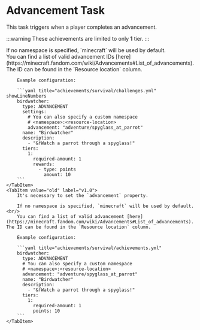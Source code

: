 
# Advancement Task

This task triggers when a player completes an advancement. <br/>

:::warning
These achievements are limited to only **1** tier.
:::

<Tabs>
    <TabItem value="new" label="v2.0" default>
        If no namespace is specified, `minecraft` will be used by default. <br/>
        You can find a list of valid advancement IDs [here](https://minecraft.fandom.com/wiki/Advancements#List_of_advancements). The ID can be found in the `Resource location` column.

        Example configuration:

        ```yaml title="achievements/survival/challenges.yml" showLineNumbers
        birdwatcher:
          type: ADVANCEMENT
          settings:
            # You can also specify a custom namespace
            # <namespace>:<resource-location>
            advancement: "adventure/spyglass_at_parrot"
          name: "Birdwatcher"
          description:
            - "&fWatch a parrot through a spyglass!"
          tiers:
            1:
              required-amount: 1
              rewards:
                - type: points
                  amount: 10
        ```
    </TabItem>
    <TabItem value="old" label="v1.0">
        It's necessary to set the `advancement` property.

        If no namespace is specified, `minecraft` will be used by default. <br/>
        You can find a list of valid advancement [here](https://minecraft.fandom.com/wiki/Advancements#List_of_advancements). The ID can be found in the `Resource location` column.

        Example configuration:

        ```yaml title="achievements/survival/achievements.yml"
        birdwatcher:
          type: ADVANCEMENT
          # You can also specify a custom namespace
          # <namespace>:<resource-location>
          advancement: "adventure/spyglass_at_parrot"
          name: "Birdwatcher"
          description:
            - "&fWatch a parrot through a spyglass!"
          tiers:
            1:
              required-amount: 1
              points: 10
        ```
    </TabItem>
</Tabs>